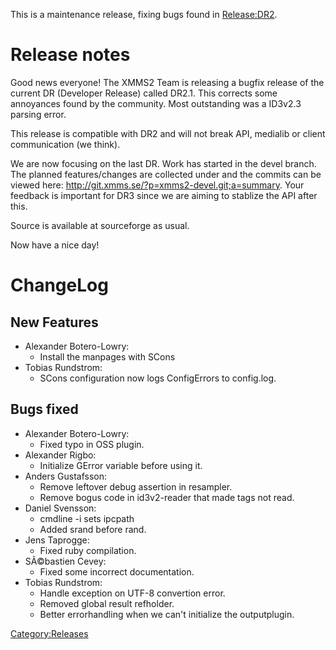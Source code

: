 {{Navbar}}

This is a maintenance release, fixing bugs found in [[Release:DR2]].

= Release notes =

Good news everyone! The XMMS2 Team is releasing a bugfix release of the current DR (Developer Release) called DR2.1. This corrects some annoyances found by the community. Most outstanding was a ID3v2.3 parsing error.

This release is compatible with DR2 and will not break API, medialib or client communication (we think).

We are now focusing on the last DR. Work has started in the devel branch. The planned features/changes are collected under {{Bug|317}} and the commits can be viewed here: http://git.xmms.se/?p=xmms2-devel.git;a=summary. Your feedback is important for DR3 since we are aiming to stablize the API after this.

Source is available at sourceforge as usual.

Now have a nice day!

= ChangeLog =

==New Features==
* Alexander Botero-Lowry:
** Install the manpages with SCons {{Bug|300}}
* Tobias Rundstrom:
** SCons configuration now logs ConfigErrors to config.log. {{Bug|307}}
==Bugs fixed==
* Alexander Botero-Lowry:
** Fixed typo in OSS plugin. {{Bug|326}}
* Alexander Rigbo:
** Initialize GError variable before using it. {{Bug|318}}
* Anders Gustafsson:
** Remove leftover debug assertion in resampler. {{Bug|314}}
** Remove bogus code in id3v2-reader that made tags not read. {{Bug|293}}
* Daniel Svensson:
** cmdline -i <url> sets ipcpath {{Bug|316}}
** Added srand before rand. {{Bug|315}}
* Jens Taprogge:
** Fixed ruby compilation. {{Bug|294}}
* SÃ©bastien Cevey:
** Fixed some incorrect documentation. {{Bug|308}}
* Tobias Rundstrom:
** Handle exception on UTF-8 convertion error. {{Bug|325}}
** Removed global result refholder. {{Bug|301}}
** Better errorhandling when we can't initialize the outputplugin. {{Bug|296}}


[[Category:Releases]]